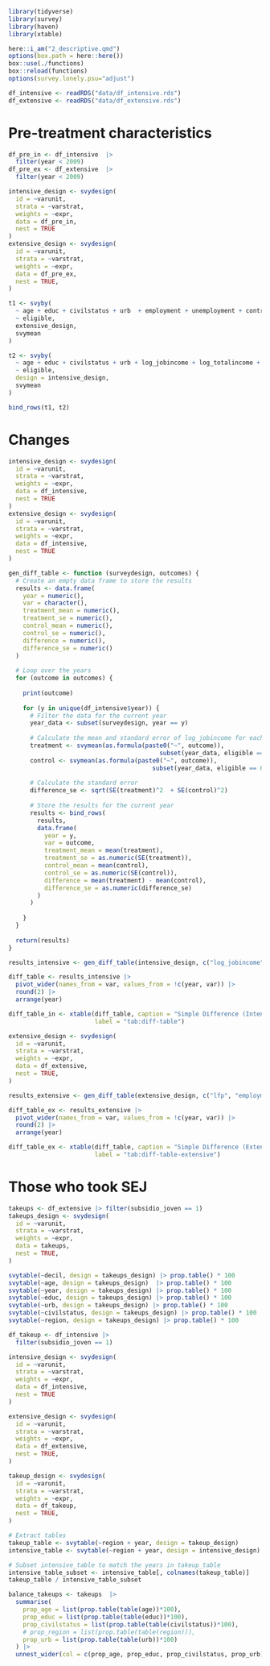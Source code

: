```r
library(tidyverse)
library(survey)
library(haven)
library(xtable)

here::i_am("2_descriptive.qmd")
options(box.path = here::here())
box::use(./functions)
box::reload(functions)
options(survey.lonely.psu="adjust")

df_intensive <- readRDS("data/df_intensive.rds")
df_extensive <- readRDS("data/df_extensive.rds")
```



# Pre-treatment characteristics

```r
df_pre_in <- df_intensive  |> 
  filter(year < 2009) 
df_pre_ex <- df_extensive  |> 
  filter(year < 2009)

intensive_design <- svydesign(
  id = ~varunit, 
  strata = ~varstrat, 
  weights = ~expr, 
  data = df_pre_in, 
  nest = TRUE
)
extensive_design <- svydesign(
  id = ~varunit, 
  strata = ~varstrat, 
  weights = ~expr, 
  data = df_pre_ex, 
  nest = TRUE,
)

t1 <- svyby(
  ~ age + educ + civilstatus + urb  + employment + unemployment + contract, 
  ~ eligible, 
  extensive_design, 
  svymean
)

t2 <- svyby(
  ~ age + educ + civilstatus + urb + log_jobincome + log_totalincome + hours,
  ~ eligible,
  design = intensive_design,
  svymean
)

bind_rows(t1, t2)
```

# Changes

```r
intensive_design <- svydesign(
  id = ~varunit, 
  strata = ~varstrat, 
  weights = ~expr, 
  data = df_intensive, 
  nest = TRUE
)
extensive_design <- svydesign(
  id = ~varunit, 
  strata = ~varstrat, 
  weights = ~expr, 
  data = df_intensive, 
  nest = TRUE
)

gen_diff_table <- function (surveydesign, outcomes) {
  # Create an empty data frame to store the results
  results <- data.frame(
    year = numeric(),
    var = character(),
    treatment_mean = numeric(),
    treatment_se = numeric(),
    control_mean = numeric(),
    control_se = numeric(),
    difference = numeric(),
    difference_se = numeric()
  )
  
  # Loop over the years
  for (outcome in outcomes) {
    
    print(outcome)
    
    for (y in unique(df_intensive$year)) {
      # Filter the data for the current year
      year_data <- subset(surveydesign, year == y)
      
      # Calculate the mean and standard error of log_jobincome for each group
      treatment <- svymean(as.formula(paste0("~", outcome)),
                                          subset(year_data, eligible == 1))
      control <- svymean(as.formula(paste0("~", outcome)),
                                        subset(year_data, eligible == 0))
      
      # Calculate the standard error
      difference_se <- sqrt(SE(treatment)^2  + SE(control)^2)
      
      # Store the results for the current year
      results <- bind_rows(
        results,
        data.frame(
          year = y,
          var = outcome,
          treatment_mean = mean(treatment),
          treatment_se = as.numeric(SE(treatment)),
          control_mean = mean(control),
          control_se = as.numeric(SE(control)),
          difference = mean(treatment) - mean(control),
          difference_se = as.numeric(difference_se)
        )
      )
      
    }
  }
  
  return(results)
}
```

```r
results_intensive <- gen_diff_table(intensive_design, c("log_jobincome", "log_totalincome", "log_hours"))

diff_table <- results_intensive |> 
  pivot_wider(names_from = var, values_from = !c(year, var)) |> 
  round(2) |> 
  arrange(year)

diff_table_in <- xtable(diff_table, caption = "Simple Difference (Intensive Margin)", 
                        label = "tab:diff-table")
```

```r
extensive_design <- svydesign(
  id = ~varunit, 
  strata = ~varstrat, 
  weights = ~expr, 
  data = df_extensive, 
  nest = TRUE,
)

results_extensive <- gen_diff_table(extensive_design, c("lfp", "employment", "unemployment", "contract"))

diff_table_ex <- results_extensive |> 
  pivot_wider(names_from = var, values_from = !c(year, var)) |> 
  round(2) |> 
  arrange(year)

diff_table_ex <- xtable(diff_table, caption = "Simple Difference (Extensive Margin)", 
                        label = "tab:diff-table-extensive")
```





# Those who took SEJ

```r
takeups <- df_extensive |> filter(subsidio_joven == 1)
takeups_design <- svydesign(
  id = ~varunit, 
  strata = ~varstrat, 
  weights = ~expr, 
  data = takeups, 
  nest = TRUE, 
)

svytable(~decil, design = takeups_design) |> prop.table() * 100
svytable(~age, design = takeups_design)  |> prop.table() * 100
svytable(~year, design = takeups_design) |> prop.table() * 100
svytable(~educ, design = takeups_design) |> prop.table() * 100
svytable(~urb, design = takeups_design) |> prop.table() * 100
svytable(~civilstatus, design = takeups_design) |> prop.table() * 100
svytable(~region, design = takeups_design) |> prop.table() * 100
```

```r

df_takeup <- df_intensive |> 
  filter(subsidio_joven == 1)

intensive_design <- svydesign(
  id = ~varunit, 
  strata = ~varstrat, 
  weights = ~expr, 
  data = df_intensive, 
  nest = TRUE
)

extensive_design <- svydesign(
  id = ~varunit, 
  strata = ~varstrat, 
  weights = ~expr, 
  data = df_extensive, 
  nest = TRUE,
)

takeup_design <- svydesign(
  id = ~varunit, 
  strata = ~varstrat, 
  weights = ~expr, 
  data = df_takeup, 
  nest = TRUE,
)

# Extract tables
takeup_table <- svytable(~region + year, design = takeup_design)
intensive_table <- svytable(~region + year, design = intensive_design)

# Subset intensive_table to match the years in takeup_table
intensive_table_subset <- intensive_table[, colnames(takeup_table)]
takeup_table / intensive_table_subset
```

```r
balance_takeups <- takeups  |> 
  summarise(
    prop_age = list(prop.table(table(age))*100), 
    prop_educ = list(prop.table(table(educ))*100),
    prop_civilstatus = list(prop.table(table(civilstatus))*100),
    # prop_region = list(prop.table(table(region))),
    prop_urb = list(prop.table(table(urb))*100)
  ) |> 
  unnest_wider(col = c(prop_age, prop_educ, prop_civilstatus, prop_urb), names_sep = "_")
```

